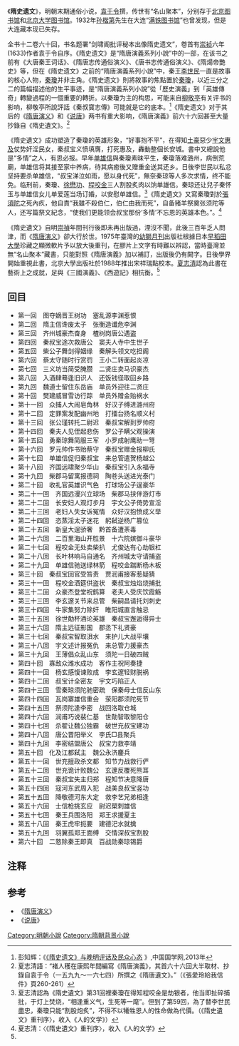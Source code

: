 《'''隋史遗文'''》，明朝末期通俗小说，[[袁于令|袁于令]]撰，传世有“名山聚本”，分别存于[[北京图书馆|北京图书馆]]和[[北京大学图书馆|北京大学图书馆]]。1932年[[孙楷第|孙楷第]]先生在大连“[[满铁图书馆|满铁图书馆]]”也曾发现，但是大连藏本现已失存。

全书十二卷六十回，书名题署“剑啸阁批评秘本出像隋史遗文”，卷首有[[崇祯|崇祯]]六年(1633)作者袁于令自序。《隋史遗文》是“隋唐演義系列小說”中的一部，在该书之前有《大唐秦王词话》、《隋唐志传通俗演义》、《唐书志传通俗演义》、《隋煬帝艷史》等，但在《隋史遗文》之前的“隋唐演義系列小說”中，秦王[[李世民|李世民]]一直是故事的核心人物，[[秦瓊|秦瓊]]并非主角。《隋史遗文》則將敘事的焦點置於[[秦瓊|秦瓊]]，以近三分之二的篇幅描述他的生平事迹，是“隋唐演義系列小說”從「歷史演義」到「英雄傳奇」轉變過程的一個重要的轉折。以秦瓊为主的构思，可能来自[[柳敬亭|柳敬亭]]有关评书的影响，柳敬亭所說評話《秦叔寶志傳》可能就是它的底本。<ref>彭知辉：《[http://lishi.jguo.cn/mjsp/2013/1121/44201.html 《隋史遗文》与晚明评话及民众心态] {{webarchive|url=https://web.archive.org/web/20140221154713/http://lishi.jguo.cn/mjsp/2013/1121/44201.html |date=2014-02-21 }}》,中国国学网,2013年</ref>《隋史遗文》对于其后的《[[隋唐演义|隋唐演义]]》和《[[说唐|说唐]]》两书有重大影响，《隋唐演義》前六十六回甚至大量抄錄自《隋史遺文》。<ref> 夏志清語：“褚人穫在康熙年間編寫《隋唐演義》，其首六十六回大半取材、抄錄自袁于令（一五九九～一六七四）所撰之《隋唐遺文》。”（《張愛玲給我信件》頁260-261）</ref>

《隋史遺文》成功塑造了秦瓊的英雄形象，“好事抱不平”，在得知[[土豪|土豪]]惡少[[宇文惠及|宇文惠及]]仗势奸淫民女，秦叔宝义愤填膺，打死惠及，轟動整個长安城。書中又總說他是“多情”之人，有恩必报。早年[[单雄信|单雄信]]與秦瓊素昧平生，秦瓊落难潞州，病倒荒廟，单雄信将其接至家中养病，待其病癒後又赠重金送其还乡。日後李世民以私忿坚持要杀单雄信，“叔宝涕泣如雨，愿以身代死”，無奈秦琼等人多次求情，终不能免。临刑前，秦瓊、[[徐懋功|徐懋功]]、[[程咬金|程咬金]]三人割股炙肉以饷单雄信。秦琼还让兒子秦怀玉与单雄信女儿单爱莲当场订婚，以安慰单雄信。<ref>夏志清認為《隋史遺文》第31回裡秦瓊在得知程咬金是劫银者，他当即扯碎捕批，于灯上焚烧，“相逢重义气，生死等一麾”。但到了第59回，為了替李世民盡忠，秦瓊只能“割股炮炙”，不得不以犧牲恩人的性命做為代價。（《隋史遺文》重刊序〉，收入《人的文学》）</ref>《隋史遺文》又寫秦瓊對於[[張須陀|張須陀]]之死內疚，他自責“我雖不殺伯仁，伯仁由我而死”，自备猪羊祭奠张须陀等人，还写篇祭文紀念，“使我们更能领会叔宝那份‘多情’不忘恩的英雄本色。”。<ref name="#1">夏志清：〈《隋史遺文》重刊序〉，收入《人的文学》</ref>

《隋史遺文》自明[[崇禎|崇禎]]年間刊行後即未再出版過，湮沒不聞，此後三百年乏人問津，而《[[隋唐演义|隋唐演义]]》卻大行於世。1975年臺灣的[[幼獅月刊|幼獅月刊]]出版社根據日本[[早稻田大學|早稻田大學]]珍藏之顯微軟片予以放大後重刊，在膠片上文字有時難以辨認，當時臺灣並無“名山聚本”藏書，只能對照《隋唐演義》加以補訂，出版後仍有闕字。日後學界開始重視此書，北京大學出版社於1988年推出宋祥瑞點校本。[[夏志清|夏志清]]認為此書在藝術上之成就，足與《三國演義》、《西遊記》相抗衡。<ref name="#1"/>
{{wikisource|隋史遗文}}

==回目==
*第一回　图夺嫡晋王树功　塞乱源李渊惹恨
*第二回　隋主信谗废太子　张衡造谶危李渊
*第三回　齐州城豪杰奋身　楂树岗唐公遇盗
*第四回　秦叔宝途次救唐公　窦夫人寺中生世子
*第五回　柴公子舞剑得姻缘　秦解头领文吃担阁
*第六回　蔡太守随时行赏罚　王小二转面起炎凉
*第七回　三义坊当简受腌臜　二贤庄卖马识豪杰
*第八回　入酒肆蓦逢旧识人　还饭钱径取回乡路
*第九回　魏道士留住东岳庙　单员外迎往二贤庄
*第十回　樊建威冒雪访行踪　单员外赠金贻祸水
*第十一回　众捕人大闹皂角林　好汉子缚进潞州府
*第十二回　定罪案发配幽州地　打擂台扬名顺义村
*第十三回　张公瑾转托二尉迟　秦叔宝解到罗帅府
*第十四回　秦夫人见侄起悲伤　罗公子瞒父观操演
*第十五回　勇秦琼舞简服三军　小罗成射鹰助一弩
*第十六回　罗元帅作书贻蔡守　秦叔宝赠金报柳氏
*第十七回　单雄信促归秦叔宝　来总管遣贺杨越公
*第十八回　齐国远啸聚少华山　秦叔宝引入永福寺
*第十九回　柴郡马留寓报德祠　陶苍头送进光泰门
*第二十回　收礼官英雄识气色　打球场公子逞豪华
*第二十一回　齐国远漫兴立球场　柴郡马挟伴游灯市
*第二十二回　长安妇人观灯步月　宇文公子倚势宣淫
*第二十三回　老妇人失女诉冤情　众好汉抱愤成义举
*第二十四回　恣蒸淫太子迷花　躬弑逆杨广篡位
*第二十五回　新皇大逞骄奢　黔首备遭荼毒
*第二十六回　二百里海山开胜景　十六院嫔御斗豪华
*第二十七回　程咬金无处卖柴扒　尤俊达有心劫银杠
*第二十八回　长叶林响马自通名　齐州城太守请捕盗
*第二十九回　单雄信驰送绿林箭　程咬金踹断杨木板
*第三十回　秦叔宝回官受笞责　贾润甫接客惹疑猜
*第三十一回　程咬金酒筵供盗状　秦叔宝烛焰烧捕批
*第三十二回　众豪杰登堂祝鹤算　老夫人受庆饮霞觞
*第三十三回　李玄邃关节来总管　柴嗣昌请托刘刺史
*第三十四回　牛家集努力除奸　睢阳城直言触忌
*第三十五回　徐世勣杯酒论英雄　秦叔宝邂逅得异士
*第三十六回　隋主远征影国　郡丞下礼贤豪
*第三十七回　秦叔宝智取浿水　来护儿大战平壤
*第三十八回　宇文述计报冤仇　来总管力援豪杰
*第三十九回　王薄倡众乱山东　须陀一日破四贼
*第四十回　寡敌众潍水成功　客作主祝阿奏捷
*第四十一回　杨玄感愎谏败成　李玄邃轻财脱祸
*第四十二回　叔宝计全密友　宇文巧陷正人
*第四十三回　雪秦琼须陀驰密疏　保秦母士信反山东
*第四十四回　瓦岗寨雄信重会　荥阳郡须陀死节
*第四十五回　祭须陀逢李密　战回洛取仓城
*第四十六回　润甫巧说裴仁基　世勣智取黎阳仓
*第四十七回　杀翟让魏公独霸　破世充叔宝建功
*第四十八回　唐公晋阳举义　李氏□县聚兵
*第四十九回　李密结盟唐公　叔宝力救李靖
*第五十回　化及江都弑主　魏公永济鏖兵
*第五十一回　世充擅政杀文都　知节力战救行俨
*第五十二回　世充诡计败魏公　玄邃反覆死熊耳
*第五十三回　秦叔宝失主归郑　程知节决意降唐
*第五十四回　寇河东武周入犯　战美良叔宝竖功
*第五十五回　降敬德河东大定　救李艺兄弟相逢
*第五十六回　士信枪挑玄应　尉迟槊刺雄信
*第五十七回　秦王兵围洛阳　郑王求援夏主
*第五十八回　秦王虎牢扼要　建德汜水就擒
*第五十九回　羽翼孤郑王面缚　交情深叔宝割股
*第六十回　二憝除秦王即真　百战勋秦琼锡爵
==注释==
{{reflist}}

==参考==
* 《[[隋唐演义|隋唐演义]]》
* 《[[说唐|说唐]]》

[[Category:明朝小說|Category:明朝小說]]
[[Category:隋朝背景小說|Category:隋朝背景小說]]